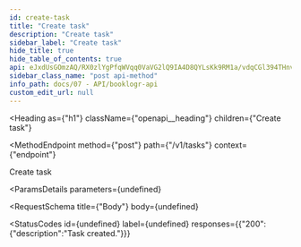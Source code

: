 ```yaml
---
id: create-task
title: "Create task"
description: "Create task"
sidebar_label: "Create task"
hide_title: true
hide_table_of_contents: true
api: eJxdUsGOmzAQ/RX0zlYgPfqWVqq0VaVG2lQ9IA4D8QYLsKk9RM1a/vdqCGl394THnvfmvTckBBNn76KJ0Amfqko+ZxO7YGe23kHjRHEoumCIzXmHnBWi6ZZg+QZdJ7SGggmHhXvousmNAtMlQtcrMKJRH/i+rFQFUxygMBnu/Rkas48MhZmECOV1X/KK/z/uuevNdBf6duij+urDRAyNb79Oglq7obdXKPBtlrpnnlcb1r14gXfeMXUsxyWMW0fUZXmx3C/trvNTOfnXV7+vqqpsvR9GfwnIH40djk/Fiw8FdZ2J0bpL8dn74bv0KrDlUaY/rorD8QkKVxPiHb3fVbtKSCWIiZzIcbQ6eJ/Yu6Hp4YrNHy7nkawTjtVH2sKscd2Lgsc6ekla10ippWh+hjFnuf69mCArbRSuFCy1ordu8psdHX88S7S05b6N/hfwdpC/YnsidxOTNC5SpXTvOPnBuJyhMJibaJcauck5/wVRPN0A
sidebar_class_name: "post api-method"
info_path: docs/07 - API/booklogr-api
custom_edit_url: null
---
```



<Heading
  as={"h1"}
  className={"openapi__heading"}
  children={"Create task"}
>
</Heading>

<MethodEndpoint
  method={"post"}
  path={"/v1/tasks"}
  context={"endpoint"}
>
  
</MethodEndpoint>



Create task

<ParamsDetails
  parameters={undefined}
>
  
</ParamsDetails>

<RequestSchema
  title={"Body"}
  body={undefined}
>
  
</RequestSchema>

<StatusCodes
  id={undefined}
  label={undefined}
  responses={{"200":{"description":"Task created."}}}
>
  
</StatusCodes>


      